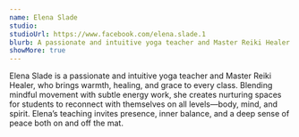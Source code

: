 ```yaml
---
name: Elena Slade
studio: 
studioUrl: https://www.facebook.com/elena.slade.1
blurb: A passionate and intuitive yoga teacher and Master Reiki Healer who brings warmth, healing, and grace to every class. Blending mindful movement with subtle energy work, Elena creates nurturing spaces for students to explore deeper connections with body, mind, and spirit.
showMore: true
---
```


Elena Slade is a passionate and intuitive yoga teacher and Master Reiki Healer, who brings warmth, healing, and grace to every class. Blending mindful movement with subtle energy work, she creates nurturing spaces for students to reconnect with themselves on all levels—body, mind, and spirit. Elena’s teaching invites presence, inner balance, and a deep sense of peace both on and off the mat.

